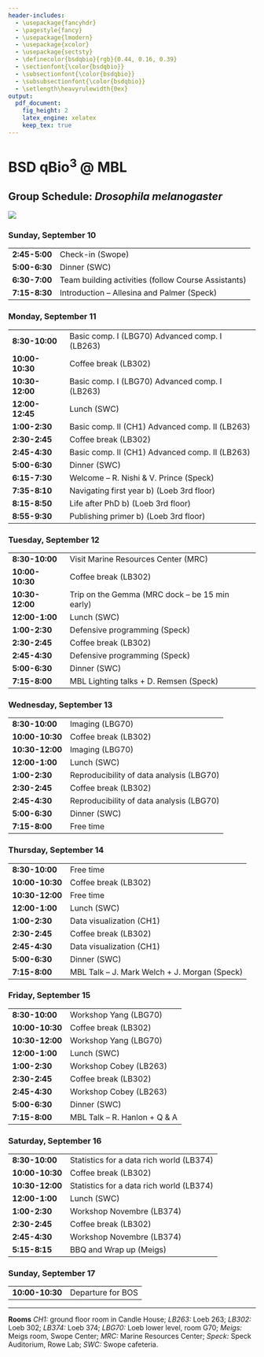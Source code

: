```yaml
---
header-includes:
  - \usepackage{fancyhdr}
  - \pagestyle{fancy}
  - \usepackage{lmodern}
  - \usepackage{xcolor}
  - \usepackage{sectsty}
  - \definecolor{bsdqbio}{rgb}{0.44, 0.16, 0.39}
  - \sectionfont{\color{bsdqbio}}
  - \subsectionfont{\color{bsdqbio}}
  - \subsubsectionfont{\color{bsdqbio}}
  - \setlength\heavyrulewidth{0ex}
output:
  pdf_document:
    fig_height: 2
    latex_engine: xelatex
    keep_tex: true
---
```

# BSD qBio$^3$ @ MBL

## Group Schedule: *Drosophila melanogaster*
 ![](https://github.com/StefanoAllesina/BSD-QBio3/raw/master/logo_group/Drosophila_melanogaster.png)

### Sunday, September 10 

------------------    -----------------------------------------------------
**2:45-5:00**         Check-in (Swope)                                     
**5:00-6:30**         Dinner (SWC)                                         
**6:30-7:00**         Team building activities (follow Course Assistants)  
**7:15-8:30**         Introduction – Allesina and Palmer (Speck)           
------------------    -----------------------------------------------------

### Monday, September 11 

------------------    -----------------------------------------------------
**8:30-10:00**        Basic comp. I (LBG70) Advanced comp. I (LB263)       
**10:00-10:30**       Coffee break (LB302)                                 
**10:30-12:00**       Basic comp. I (LBG70) Advanced comp. I (LB263)       
**12:00-12:45**       Lunch (SWC)                                          
**1:00-2:30**         Basic comp. II (CH1) Advanced comp. II (LB263)       
**2:30-2:45**         Coffee break (LB302)                                 
**2:45-4:30**         Basic comp. II (CH1) Advanced comp. II (LB263)       
**5:00-6:30**         Dinner (SWC)                                         
**6:15-7:30**         Welcome – R. Nishi & V. Prince (Speck)               
**7:35-8:10**         Navigating first year b) (Loeb 3rd floor)            
**8:15-8:50**         Life after PhD b) (Loeb 3rd floor)                   
**8:55-9:30**         Publishing primer b) (Loeb 3rd floor)                
------------------    -----------------------------------------------------

### Tuesday, September 12 

------------------    -----------------------------------------------------
**8:30-10:00**        Visit Marine Resources Center (MRC)                  
**10:00-10:30**       Coffee break (LB302)                                 
**10:30-12:00**       Trip on the Gemma (MRC dock – be 15 min early)       
**12:00-1:00**        Lunch (SWC)                                          
**1:00-2:30**         Defensive programming (Speck)                        
**2:30-2:45**         Coffee break (LB302)                                 
**2:45-4:30**         Defensive programming (Speck)                        
**5:00-6:30**         Dinner (SWC)                                         
**7:15-8:00**         MBL Lighting talks + D. Remsen (Speck)               
------------------    -----------------------------------------------------

### Wednesday, September 13 

------------------    -----------------------------------------------------
**8:30-10:00**        Imaging (LBG70)                                      
**10:00-10:30**       Coffee break (LB302)                                 
**10:30-12:00**       Imaging (LBG70)                                      
**12:00-1:00**        Lunch (SWC)                                          
**1:00-2:30**         Reproducibility of data analysis (LBG70)             
**2:30-2:45**         Coffee break (LB302)                                 
**2:45-4:30**         Reproducibility of data analysis (LBG70)             
**5:00-6:30**         Dinner (SWC)                                         
**7:15-8:00**         Free time                                            
------------------    -----------------------------------------------------

### Thursday, September 14 

------------------    -----------------------------------------------------
**8:30-10:00**        Free time                                            
**10:00-10:30**       Coffee break (LB302)                                 
**10:30-12:00**       Free time                                            
**12:00-1:00**        Lunch (SWC)                                          
**1:00-2:30**         Data visualization (CH1)                             
**2:30-2:45**         Coffee break (LB302)                                 
**2:45-4:30**         Data visualization (CH1)                             
**5:00-6:30**         Dinner (SWC)                                         
**7:15-8:00**         MBL Talk – J. Mark Welch + J. Morgan (Speck)         
------------------    -----------------------------------------------------

### Friday, September 15 

------------------    -----------------------------------------------------
**8:30-10:00**        Workshop Yang (LBG70)                                
**10:00-10:30**       Coffee break (LB302)                                 
**10:30-12:00**       Workshop Yang (LBG70)                                
**12:00-1:00**        Lunch (SWC)                                          
**1:00-2:30**         Workshop Cobey (LB263)                               
**2:30-2:45**         Coffee break (LB302)                                 
**2:45-4:30**         Workshop Cobey (LB263)                               
**5:00-6:30**         Dinner (SWC)                                         
**7:15-8:00**         MBL Talk – R. Hanlon + Q & A                         
------------------    -----------------------------------------------------

### Saturday, September 16 

------------------    -----------------------------------------------------
**8:30-10:00**        Statistics for a data rich world (LB374)             
**10:00-10:30**       Coffee break (LB302)                                 
**10:30-12:00**       Statistics for a data rich world (LB374)             
**12:00-1:00**        Lunch (SWC)                                          
**1:00-2:30**         Workshop Novembre (LB374)                            
**2:30-2:45**         Coffee break (LB302)                                 
**2:45-4:30**         Workshop Novembre (LB374)                            
**5:15-8:15**         BBQ and Wrap up (Meigs)                              
------------------    -----------------------------------------------------

### Sunday, September 17 

------------------    -----------------------------------------------------
**10:00-10:30**       Departure for BOS                                    
------------------    -----------------------------------------------------



-------


**Rooms** *CH1:* ground floor room in Candle House; *LB263:* Loeb 263; *LB302:* Loeb 302; *LB374:* Loeb 374; 
*LBG70:* Loeb lower level, room G70; *Meigs:* Meigs room, Swope Center; *MRC:* Marine Resources Center; *Speck:* Speck Auditorium, Rowe Lab; *SWC:* Swope cafeteria.
  
